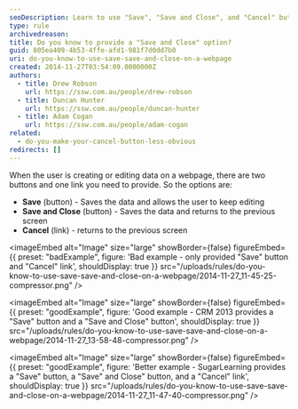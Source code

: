 ```yaml
---
seoDescription: Learn to use "Save", "Save and Close", and "Cancel" buttons effectively on your page to provide a seamless user experience.
type: rule
archivedreason:
title: Do you know to provide a "Save and Close" option?
guid: 805ea409-4b53-4ffe-afd1-981f7d0dd7b0
uri: do-you-know-to-use-save-save-and-close-on-a-webpage
created: 2014-11-27T03:54:09.0000000Z
authors:
  - title: Drew Robson
    url: https://ssw.com.au/people/drew-robson
  - title: Duncan Hunter
    url: https://ssw.com.au/people/duncan-hunter
  - title: Adam Cogan
    url: https://ssw.com.au/people/adam-cogan
related:
  - do-you-make-your-cancel-button-less-obvious
redirects: []
---
```


When the user is creating or editing data on a webpage, there are two buttons and one link you need to provide.
So the options are:

* **Save** (button) - Saves the data and allows the user to keep editing
* **Save and Close** (button) - Saves the data and returns to the previous screen
* **Cancel** (link) - returns to the previous screen

<imageEmbed
  alt="Image"
  size="large"
  showBorder={false}
  figureEmbed={{
    preset: "badExample",
    figure: 'Bad example - only provided "Save" button and "Cancel" link',
    shouldDisplay: true
  }}
  src="/uploads/rules/do-you-know-to-use-save-save-and-close-on-a-webpage/2014-11-27_11-45-25-compressor.png"
/>

<imageEmbed
  alt="Image"
  size="large"
  showBorder={false}
  figureEmbed={{
    preset: "goodExample",
    figure: 'Good example - CRM 2013 provides a "Save" button and a "Save and Close" button',
    shouldDisplay: true
  }}
  src="/uploads/rules/do-you-know-to-use-save-save-and-close-on-a-webpage/2014-11-27_13-58-48-compressor.png"
/>

<imageEmbed
  alt="Image"
  size="large"
  showBorder={false}
  figureEmbed={{
    preset: "goodExample",
    figure: 'Better example - SugarLearning provides a "Save" button, a "Save" and Close" button, and a "Cancel" link',
    shouldDisplay: true
  }}
  src="/uploads/rules/do-you-know-to-use-save-save-and-close-on-a-webpage/2014-11-27_11-47-40-compressor.png"
/>
